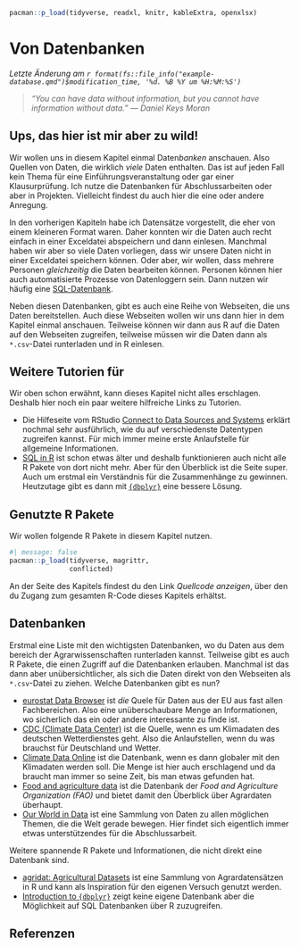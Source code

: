 ```r
pacman::p_load(tidyverse, readxl, knitr, kableExtra, openxlsx)
```

# Von Datenbanken {#sec-database}

*Letzte Änderung am `r format(fs::file_info("example-database.qmd")$modification_time, '%d. %B %Y um %H:%M:%S')`*

> *"You can have data without information, but you cannot have information without data." --- Daniel Keys Moran*

::: callout-caution
## Ups, das hier ist mir aber zu wild!

Wir wollen uns in diesem Kapitel einmal Daten*banken* anschauen. Also Quellen von Daten, die wirklich *viele* Daten enthalten. Das ist auf jeden Fall kein Thema für eine Einführungsveranstaltung oder gar einer Klausurprüfung. Ich nutze die Datenbanken für Abschlussarbeiten oder aber in Projekten. Vielleicht findest du auch hier die eine oder andere Anregung.
:::

In den vorherigen Kapiteln habe ich Datensätze vorgestellt, die eher von einem kleineren Format waren. Daher konnten wir die Daten auch recht einfach in einer Exceldatei abspeichern und dann einlesen. Manchmal haben wir aber so viele Daten vorliegen, dass wir unsere Daten nicht in einer Exceldatei speichern können. Oder aber, wir wollen, dass mehrere Personen *gleichzeitig* die Daten bearbeiten können. Personen können hier auch automatisierte Prozesse von Datenloggern sein. Dann nutzen wir häufig eine [SQL-Datenbank](https://de.wikipedia.org/wiki/SQL).

Neben diesen Datenbanken, gibt es auch eine Reihe von Webseiten, die uns Daten bereitstellen. Auch diese Webseiten wollen wir uns dann hier in dem Kapitel einmal anschauen. Teilweise können wir dann aus R auf die Daten auf den Webseiten zugreifen, teilweise müssen wir die Daten dann als `*.csv`-Datei runterladen und in R einlesen.

::: callout-tip
## Weitere Tutorien für

Wir oben schon erwähnt, kann dieses Kapitel nicht alles erschlagen. Deshalb hier noch ein paar weitere hilfreiche Links zu Tutorien.

-   Die Hilfeseite vom RStudio [Connect to Data Sources and Systems](https://solutions.posit.co/connections/) erklärt nochmal sehr ausführlich, wie du auf verschiedenste Datentypen zugreifen kannst. Für mich immer meine erste Anlaufstelle für allgemeine Informationen.
-   [SQL in R](https://dept.stat.lsa.umich.edu/~jerrick/courses/stat701/notes/sql.html) ist schon etwas älter und deshalb funktionieren auch nicht alle R Pakete von dort nicht mehr. Aber für den Überblick ist die Seite super. Auch um erstmal ein Verständnis für die Zusammenhänge zu gewinnen. Heutzutage gibt es dann mit [`{dbplyr}`](https://dbplyr.tidyverse.org/articles/dbplyr.html) eine bessere Lösung.
:::

## Genutzte R Pakete

Wir wollen folgende R Pakete in diesem Kapitel nutzen.

```r
#| message: false
pacman::p_load(tidyverse, magrittr, 
               conflicted)
```

An der Seite des Kapitels findest du den Link *Quellcode anzeigen*, über den du Zugang zum gesamten R-Code dieses Kapitels erhältst.

## Datenbanken

Erstmal eine Liste mit den wichtigsten Datenbanken, wo du Daten aus dem bereich der Agrarwissenschaften runterladen kannst. Teilweise gibt es auch R Pakete, die einen Zugriff auf die Datenbanken erlauben. Manchmal ist das dann aber unübersichtlicher, als sich die Daten direkt von den Webseiten als `*.csv`-Datei zu ziehen. Welche Datenbanken gibt es nun?

-   [eurostat Data Browser](https://ec.europa.eu/eurostat/databrowser/explore/all/all_themes) ist *die* Quele für Daten aus der EU aus fast allen Fachbereichen. Also eine unüberschaubare Menge an Informationen, wo sicherlich das ein oder andere interessante zu finde ist.
-   [CDC (Climate Data Center)](https://www.dwd.de/EN/climate_environment/cdc/cdc_node_en.html) ist die Quelle, wenn es um Klimadaten des deutschen Wetterdienstes geht. Also die Anlaufstellen, wenn du was brauchst für Deutschland und Wetter.
-   [Climate Data Online](https://www.ncei.noaa.gov/cdo-web/) ist die Datenbank, wenn es dann globaler mit den Klimadaten werden soll. Die Menge ist hier auch erschlagend und da braucht man immer so seine Zeit, bis man etwas gefunden hat.
-   [Food and agriculture data](https://www.fao.org/faostat/en/#home) ist die Datenbank der *Food and Agriculture Organization (FAO)* und bietet damit den Überblick über Agrardaten überhaupt.
-   [Our World in Data](https://ourworldindata.org/) ist eine Sammlung von Daten zu allen möglichen Themen, die die Welt gerade bewegen. Hier findet sich eigentlich immer etwas unterstützendes für die Abschlussarbeit.

Weitere spannende R Pakete und Informationen, die nicht direkt eine Datenbank sind.

-   [agridat: Agricultural Datasets](https://cran.r-project.org/web/packages/agridat/index.html) ist eine Sammlung von Agrardatensätzen in R und kann als Inspiration für den eigenen Versuch genutzt werden.
-   [Introduction to `{dbplyr}`](https://dbplyr.tidyverse.org/articles/dbplyr.html) zeigt keine eigene Datenbank aber die Möglichkeit auf SQL Datenbanken über R zuzugreifen.

## Referenzen {.unnumbered}
